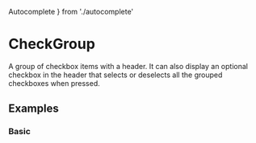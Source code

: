 <!--- CheckGroup.stories.mdx -->

  Autocomplete
} from './autocomplete'

<Meta title="Components/Form/Autocomplete" component={Autocomplete} />

# CheckGroup

A group of checkbox items with a header. It can also display an optional checkbox in the header
that selects or deselects all the grouped checkboxes when pressed.

## Examples

### Basic

<Preview>
  <Story name='Basic'>
    <Autocomplete 
      menuHeight={160}
      placeholder='Types of goats'
      values={[
        'American Pygmy',
        'Alpine',
        'Angora',
        'Boer',
        'Don',
        'Danish Landrace',
        'Nigerian Dwarf',
        'Oberhasli',
        'Orobica',
        'Saanen',
        'Toggenburg',
        'Russian White',
        'Valais Blackneck',
      ]}
    />
  </Story>
</Preview>
